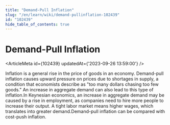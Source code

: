 ```yaml
---
title: "Demand-Pull Inflation"
slug: "/en/learn/wiki/demand-pullinflation-102439"
id: "102439"
hide_table_of_contents: true
---
```



# Demand-Pull Inflation

<ArticleMeta id={102439} updatedAt={'2023-09-26 13:59:00'} />
<div className='border-solid border-b border-t-0 my-4 border-[var(--ifm-color-gray-300)]' />

Inflation is a general rise in the price of goods in an economy. Demand-pull inflation causes upward pressure on prices due to shortages in supply, a condition that economists describe as "too many dollars chasing too few goods." An increase in aggregate demand can also lead to this type of inflation.In Keynesian economics, an increase in aggregate demand may be caused by a rise in employment, as companies need to hire more people to increase their output. A tight labor market means higher wages, which translates into greater demand.Demand-pull inflation can be compared with cost-push inflation.
